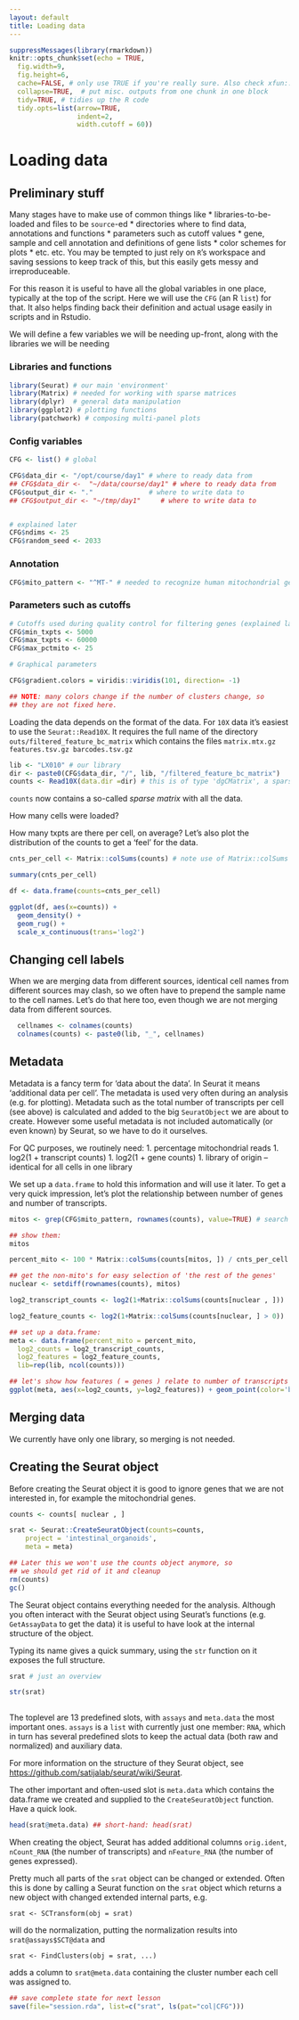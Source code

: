 ```yaml
---
layout: default
title: Loading data
---
```


<!-- auto TOC from just-the-docs theme -->

<!-- stuff to make Rmarkdown do what we want:  -->

```r
suppressMessages(library(rmarkdown))
knitr::opts_chunk$set(echo = TRUE,
  fig.width=9,
  fig.height=6,
  cache=FALSE, # only use TRUE if you're really sure. Also check xfun::cache_rds
  collapse=TRUE,  # put misc. outputs from one chunk in one block
  tidy=TRUE, # tidies up the R code
  tidy.opts=list(arrow=TRUE,
                 indent=2,
                 width.cutoff = 60))
```

<!-- load complete state from previous lesson: none -->

# Loading data

## Preliminary stuff

Many stages have to make use of common things like \*
libraries-to-be-loaded and files to be `source`-ed \* directories where
to find data, annotations and functions \* parameters such as cutoff
values \* gene, sample and cell annotation and definitions of gene lists
\* color schemes for plots \* etc. etc. You may be tempted to just rely
on `R`'s workspace and saving sessions to keep track of this, but this
easily gets messy and irreproduceable.

For this reason it is useful to have all the global variables in one
place, typically at the top of the script. Here we will use the `CFG`
(an R `list`) for that. It also helps finding back their definition and
actual usage easily in scripts and in Rstudio.

We will define a few variables we will be needing up-front, along with
the libraries we will be needing

### Libraries and functions

```r

library(Seurat) # our main 'environment' 
library(Matrix) # needed for working with sparse matrices
library(dplyr)  # general data manipulation
library(ggplot2) # plotting functions
library(patchwork) # composing multi-panel plots

```

### Config variables

```r

CFG <- list() # global

CFG$data_dir <- "/opt/course/day1" # where to ready data from
## CFG$data_dir <-  "~/data/course/day1" # where to ready data from
CFG$output_dir <- "."              # where to write data to
## CFG$output_dir <- "~/tmp/day1"     # where to write data to


# explained later
CFG$ndims <- 25                         
CFG$random_seed <- 2033

```

### Annotation

```r
CFG$mito_pattern <- "^MT-" # needed to recognize human mitochondrial genes
```

### Parameters such as cutoffs

```r
# Cutoffs used during quality control for filtering genes (explained later)
CFG$min_txpts <- 5000 
CFG$max_txpts <- 60000
CFG$max_pctmito <- 25

# Graphical parameters

CFG$gradient.colors = viridis::viridis(101, direction= -1)

## NOTE: many colors change if the number of clusters change, so
## they are not fixed here.

```

Loading the data depends on the format of the data. For `10X` data it's
easiest to use the `Seurat::Read10X`. It requires the full name of the
directory `outs/filtered_feature_bc_matrix` which contains the files
`matrix.mtx.gz features.tsv.gz barcodes.tsv.gz`

```r

lib <- "LX010" # our library
dir <- paste0(CFG$data_dir, "/", lib, "/filtered_feature_bc_matrix")
counts <- Read10X(data.dir =dir) # this is of type 'dgCMatrix', a sparse matrix

```

`counts` now contains a so-called *sparse matrix* with all the data.
<!-- @callout: sparse Matrix, also requiring Matrix::colSums() -->

How many cells were loaded? <!-- @challenge: dim(counts) -->

How many txpts are there per cell, on average? Let's also plot the
distribution of the counts to get a 'feel' for the data.

```r

cnts_per_cell <- Matrix::colSums(counts) # note use of Matrix::colSums

summary(cnts_per_cell)

df <- data.frame(counts=cnts_per_cell)

ggplot(df, aes(x=counts)) +
  geom_density() +
  geom_rug() +
  scale_x_continuous(trans='log2')

```

## Changing cell labels

When we are merging data from different sources, identical cell names
from different sources may clash, so we often have to prepend the
sample name to the cell names. Let's do that here too, even though we
are not merging data from different sources.

```r
  
  cellnames <- colnames(counts)
  colnames(counts) <- paste0(lib, "_", cellnames)

```

## Metadata

Metadata is a fancy term for 'data about the data'. In Seurat it means
'additional data per cell'. The metadata is used very often during an
analysis (e.g. for plotting). Metadata such as the total number of
transcripts per cell (see above) is calculated and added to the big
`SeuratObject` we are about to create. However some useful metadata is
not included automatically (or even known) by Seurat, so we have to do
it ourselves.

For QC purposes, we routinely need: 1. percentage mitochondrial reads 1. log2(1 + transcript counts) 1. log2(1 + gene
counts) 1. library of origin -- identical for all cells in one library

We set up a `data.frame` to hold this information and will use it later.
To get a very quick impression, let's plot the relationship between
number of genes and number of transcripts.

<!-- @callout mitochondrials --->

```r

mitos <- grep(CFG$mito_pattern, rownames(counts), value=TRUE) # search if there are any mitochondrial genes

## show them:
mitos

percent_mito <- 100 * Matrix::colSums(counts[mitos, ]) / cnts_per_cell # note the use of Matrix::colSums again

## get the non-mito's for easy selection of 'the rest of the genes'
nuclear <- setdiff(rownames(counts), mitos)

log2_transcript_counts <- log2(1+Matrix::colSums(counts[nuclear , ]))

log2_feature_counts <- log2(1+Matrix::colSums(counts[nuclear, ] > 0))

## set up a data.frame:
meta <- data.frame(percent_mito = percent_mito,
  log2_counts = log2_transcript_counts,
  log2_features = log2_feature_counts,
  lib=rep(lib, ncol(counts)))

## let's show how features ( = genes ) relate to number of transcripts
ggplot(meta, aes(x=log2_counts, y=log2_features)) + geom_point(color='blue')

```

## Merging data

We currently have only one library, so merging is not needed.

## Creating the Seurat object

Before creating the Seurat object it is good to ignore genes that we are
not interested in, for example the mitochondrial genes.

```r

counts <- counts[ nuclear , ]

srat <- Seurat::CreateSeuratObject(counts=counts,
    project = 'intestinal_organoids',
    meta = meta)

## Later this we won't use the counts object anymore, so 
## we should get rid of it and cleanup
rm(counts)
gc()

```

The Seurat object contains everything needed for the analysis. Although
you often interact with the Seurat object using Seurat's functions (e.g.
`GetAssayData` to get the data) it is useful to have look at the
internal structure of the object.

Typing its name gives a quick summary, using the `str` function on it
exposes the full structure.

```r
srat # just an overview

str(srat)
 
```

<!-- .callout: slots and list members -->

The toplevel are 13 predefined slots, with `assays` and `meta.data` the
most important ones. `assays` is a `list` with currently just one
member: `RNA`, which in turn has several predefined slots to keep the
actual data (both raw and normalized) and auxiliary data.

For more information on the structure of they Seurat object, see
<https://github.com/satijalab/seurat/wiki/Seurat>.

The other important and often-used slot is `meta.data` which contains
the data.frame we created and supplied to the `CreateSeuratObject`
function. Have a quick look.

```r

head(srat@meta.data) ## short-hand: head(srat)

```

When creating the object, Seurat has added additional columns
`orig.ident`, `nCount_RNA` (the number of transcripts) and
`nFeature_RNA` (the number of genes expressed).

Pretty much all parts of the `srat` object can be changed or extended.
Often this is done by calling a Seurat function on the `srat` object
which returns a new object with changed extended internal parts, e.g.

| `srat <- SCTransform(obj = srat)`

will do the normalization, putting the normalization results into
`srat@assays$SCT@data` and

| `srat <- FindClusters(obj = srat, ...)`

adds a column to `srat@meta.data` containing the cluster number each
cell was assigned to.

<!-- lastly, save the complete session for the next time -->

```r

## save complete state for next lesson
save(file="session.rda", list=c("srat", ls(pat="col|CFG")))

```

